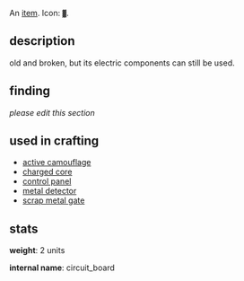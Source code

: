 {{FixTitle}}
An [[items|item]]. Icon: <code><nowiki>▓</nowiki></code>.

== description ==

old and broken, but its electric components can still be used.

== finding ==

''please edit this section''

== used in crafting ==

* [[active camouflage]]
* [[charged core]]
* [[control panel]]
* [[metal detector]]
* [[scrap metal gate]]

== stats ==

'''weight''': 2 units

'''internal name''': circuit_board